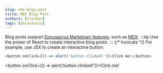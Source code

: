 ```yaml
---
slug: mdx-blog-post
title: MDX Blog Post
authors: [slorber]
tags: [docusaurus]
---
```

Blog posts support [Docusaurus Markdown features](https://docusaurus.io/docs/markdown-features), such as [MDX](https://mdxjs.com/).
:::tip
Use the power of React to create interactive blog posts.
:::
{/* truncate */}
For example, use JSX to create an interactive button:
```js
<button onClick={() => alert('button clicked!')}>Click me!</button>
```
<button onClick={() => alert('button clicked!')}>Click me!</button>